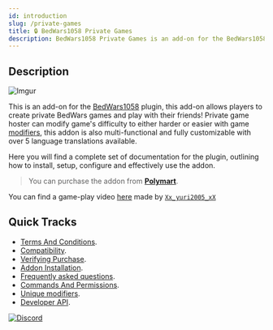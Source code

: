 ```yaml
---
id: introduction
slug: /private-games
title: 🔒 BedWars1058 Private Games
description: BedWars1058 Private Games is an add-on for the BedWars1058 plugin, this add-on allows players to create private BedWars games and play with their friends! Private game hoster can modify game's difficulty to either harder or easier with game modifiers.
---
```


<head>
    <title>BedWars1058 Private Games 🔒</title>
    <meta name="title" content="BedWars1058 Private Games 🔒"/>
    <meta name="theme-color" content="#ffbf00"/>
    <meta property="og:image" content="https://docs.mher.club/img/products/private-games.png"/>
    <meta property="og:type" content="image/png"/>
    <meta property="og:image:width" content="72"/>
    <meta property="og:image:height" content="72"/>
</head>

## Description

![Imgur](https://imgur.com/szr5ZM6.png)

This is an add-on for the [BedWars1058](https://polymart.org/r/1152) plugin, this add-on allows players to create private BedWars games and play with their friends! Private game hoster can modify game's difficulty to either harder or easier with game [modifiers](general-information/unique-modifiers), this addon is also multi-functional and fully customizable with over 5 language translations available.

Here you will find a complete set of documentation for the plugin, outlining how to install, setup, configure and effectively use the addon.

> You can purchase the addon from **[Polymart](https://polymart.org/r/1620)**.

You can find a game-play video [here](https://www.youtube.com/watch?v=-WVmt6COhB0) made by [`Xx_yuri2005_xX`](https://polymart.org/u/5122)
## Quick Tracks

* [Terms And Conditions](private-games/terms-and-conditions).
* [Compatibility](private-games/compatibility).
* [Verifying Purchase](private-games/verify-purchase).
* [Addon Installation](private-games/addon-installation).
* [Frequently asked questions](private-games/general-information/frequently-asked-questions).
* [Commands And Permissions](private-games/general-information/commands-and-permissions).
* [Unique modifiers](private-games/general-information/unique-modifiers).
* [Developer API](private-games/developer-api/getting-started).

[![Discord](https://discord.com/api/guilds/728540110768832543/widget.png?style=banner2)](https://mher.club/discord)